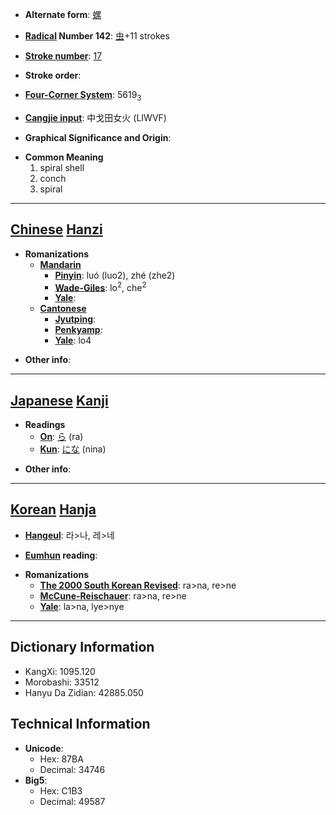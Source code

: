 * '''Alternate form''': [[螺]]

* '''[[Wiktionary:Chinese radical index| Radical]] Number 142''': [[Wiktionary:Chinese radical index 虫|虫]]+11 strokes

* '''[[Wiktionary:Chinese total strokes index|Stroke number]]''': [[Wiktionary:Chinese total strokes index 17|17]]

* '''Stroke order''': 

* '''[[Wiktionary:Chinese four corner index|Four-Corner System]]''': 5619<sub>3</sub>

* '''[[Wiktionary:Chinese Cangjie index|Cangjie input]]''': 中戈田女火 (LIWVF)

* '''Graphical Significance and Origin''': 

* '''Common Meaning'''
*#spiral shell
*# conch
*# spiral


----

== [[Chinese]] [[Hanzi]] ==

* '''Romanizations'''
** '''[[Mandarin]]'''
*** '''[[Pinyin]]''': luó (luo2), zhé (zhe2)
*** '''[[Wade-Giles]]''': lo<sup>2</sup>, che<sup>2</sup>
*** '''[[Yale]]''': 
** '''[[Cantonese]]'''
*** '''[[Jyutping]]''':
*** '''[[Penkyamp]]''': 
*** '''[[Yale]]''': lo4

* '''Other info''': 

----

== [[Japanese]] [[Kanji]] ==

* '''Readings'''
** '''[[On]]''': [[ら]] (ra)
** '''[[Kun]]''': [[にな]] (nina)

* '''Other info''':  

----

== [[Korean]] [[Hanja]] ==

* '''[[Hangeul]]''': 라>나, 레>네

* '''[[Eumhun]] reading''': 

* '''Romanizations'''
** '''[[The 2000 South Korean Revised Romanization|The 2000 South Korean Revised]]''': ra>na, re>ne
** '''[[McCune-Reischauer]]''': ra>na, re>ne
** '''[[Yale]]''': la>na, lye>nye

----

== Dictionary Information ==

* KangXi: 1095.120
* Morobashi: 33512
* Hanyu Da Zidian: 42885.050

== Technical Information ==

* '''Unicode''':
** Hex: 87BA
** Decimal: 34746
* '''Big5''':
** Hex: C1B3
** Decimal: 49587